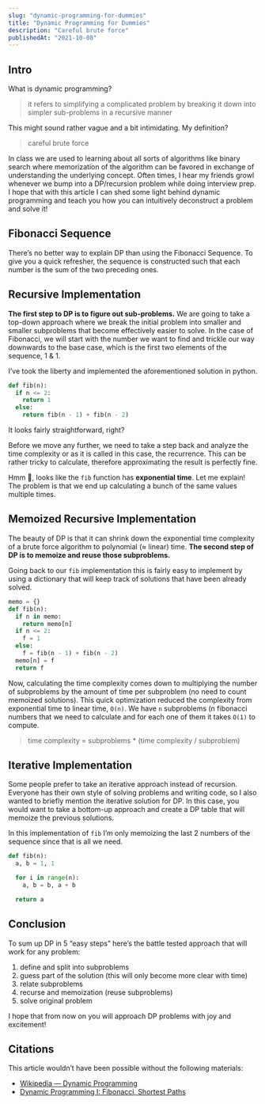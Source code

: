 ```yaml
---
slug: "dynamic-programming-for-dummies"
title: "Dynamic Programming for Dummies"
description: "Careful brute force"
publishedAt: "2021-10-08"
---
```



## Intro

What is dynamic programming?

> it refers to simplifying a complicated problem by breaking it down into simpler sub-problems in a recursive manner

This might sound rather vague and a bit intimidating. My definition?

> careful brute force

In class we are used to learning about all sorts of algorithms like binary search where memorization of the algorithm can be favored in exchange of understanding the underlying concept. Often times, I hear my friends growl whenever we bump into a DP/recursion problem while doing interview prep. I hope that with this article I can shed some light behind dynamic programming and teach you how you can intuitively deconstruct a problem and solve it!

## Fibonacci Sequence

There’s no better way to explain DP than using the Fibonacci Sequence. To give you a quick refresher, the sequence is constructed such that each number is the sum of the two preceding ones.

<FancyImage
  src="/images/journal/dynamic-programming-for-dummies/1.png"
  alt=""
  height="272px"
  width="640px"
  className="img-invert"
/>

## Recursive Implementation

**The first step to DP is to figure out sub-problems.** We are going to take a top-down approach where we break the initial problem into smaller and smaller subproblems that become effectively easier to solve. In the case of Fibonacci, we will start with the number we want to find and trickle our way downwards to the base case, which is the first two elements of the sequence, 1 & 1.

I’ve took the liberty and implemented the aforementioned solution in python.

```python
def fib(n):
  if n <= 2:
    return 1
  else:
    return fib(n - 1) + fib(n - 2)
```

It looks fairly straightforward, right?

Before we move any further, we need to take a step back and analyze the time complexity or as it is called in this case, the recurrence. This can be rather tricky to calculate, therefore approximating the result is perfectly fine.

<FancyImage
  src="/images/journal/dynamic-programming-for-dummies/2.png"
  alt=""
  height="413px"
  width="640px"
  className="img-invert"
/>

Hmm 🤔, looks like the `fib` function has **exponential time**. Let me explain! The problem is that we end up calculating a bunch of the same values multiple times.

<FancyImage
  src="/images/journal/dynamic-programming-for-dummies/3.png"
  alt=""
  height="447px"
  width="640px"
  className="img-invert"
/>

## Memoized Recursive Implementation

The beauty of DP is that it can shrink down the exponential time complexity of a brute force algorithm to polynomial (≈ linear) time. **The second step of DP is to memoize and reuse those subproblems.**

Going back to our `fib` implementation this is fairly easy to implement by using a dictionary that will keep track of solutions that have been already solved.

```python
memo = {}
def fib(n):
  if n in memo:
    return memo[n]
  if n <= 2:
    f = 1
  else:
    f = fib(n - 1) + fib(n - 2)
  memo[n] = f
  return f
```

Now, calculating the time complexity comes down to multiplying the number of subproblems by the amount of time per subproblem (no need to count memoized solutions). This quick optimization reduced the complexity from exponential time to linear time, `O(n)`. We have `n` subproblems (n fibonacci numbers that we need to calculate and for each one of them it takes `O(1)` to compute.

> time complexity = subproblems \* (time complexity / subproblem)

<FancyImage
  src="/images/journal/dynamic-programming-for-dummies/4.png"
  alt=""
  height="495px"
  width="640px"
  className="img-invert"
/>

## Iterative Implementation

Some people prefer to take an iterative approach instead of recursion. Everyone has their own style of solving problems and writing code, so I also wanted to briefly mention the iterative solution for DP. In this case, you would want to take a bottom-up approach and create a DP table that will memoize the previous solutions.

In this implementation of `fib` I’m only memoizing the last 2 numbers of the sequence since that is all we need.

```python
def fib(n):
  a, b = 1, 1

  for i in range(n):
    a, b = b, a + b

  return a
```

## Conclusion

To sum up DP in 5 “easy steps” here’s the battle tested approach that will work for any problem:

1. define and split into subproblems
2. guess part of the solution (this will only become more clear with time)
3. relate subproblems
4. recurse and memoization (reuse subproblems)
5. solve original problem

I hope that from now on you will approach DP problems with joy and excitement!

## Citations

This article wouldn’t have been possible without the following materials:

- [Wikipedia — Dynamic Programming](https://en.wikipedia.org/wiki/Dynamic_programming)
- [Dynamic Programming I: Fibonacci, Shortest Paths](https://www.youtube.com/watch?v=OQ5jsbhAv_M)
